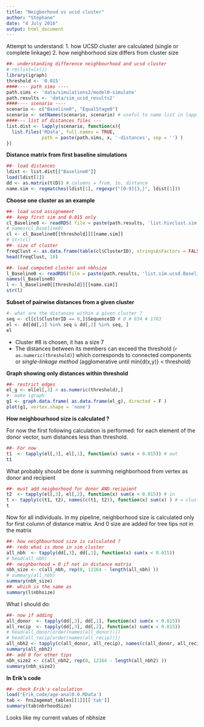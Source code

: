 ```yaml
---
title: "Neigborhood vs ucsd cluster"
author: "Stephane"
date: "4 July 2016"
output: html_document
---
```


Attempt to understand:
  1. how UCSD cluster are calculated (single or complete linkage)
  2. how neighborhood size differs from cluster size
  
```r
##- understanding difference neighbourhood and ucsd cluster
# rm(list=ls())
library(igraph)
threshold <- '0.015'
####---- path sims ----
path.sims <- 'data/simulations2/model0-simulate'
path.results <- 'data/sim_ucsd_results2'
####---- scenario ----
scenario <- c("Baseline0", "EqualStage0")
scenario <- setNames(scenario, scenario) # useful to name list in lapply
####--- list of distances files ---
list.dist <- lapply(scenario, function(x){
  list.files('RData', full.names = TRUE, 
             path = paste(path.sims, x, '-distances', sep = '') )
})
```

**Distance matrix from first baseline simulations**
```r
##- load distances
ldist <- list.dist[["Baseline0"]]
load(ldist[1])
dd <- as.matrix(t(D)) # columns = from, to, distance 
name.sim <- regmatches(ldist[1], regexpr("[0-9]{3,}", ldist[1]))
```

**Choose one cluster as an example**
```r
##- load ucsd assignement
##- keep first sim and 0.015 only
cl_Baseline0 <- readRDS( file = paste(path.results, 'list.hivclust.sim.Baseline0.rds', sep = '/') )
# names(cl_Baseline0)
cl <- cl_Baseline0[[threshold]][[name.sim]]
# str(cl)
##- size of cluster
freqClust <- as.data.frame(table(cl$ClusterID), stringsAsFactors = FALSE)
head(freqClust, 10)
```

```r
##- load computed cluster and nbhsize
l_Baseline0 <- readRDS(file = paste(path.results, 'list.sim.ucsd.Baseline0.rds', sep = '/') )
names(l_Baseline0)
l <- l_Baseline0[[threshold]][[name.sim]]
str(l)
```

**Subset of pairwise distances from a given cluster**
```r
#- what are the distances within a given cluster ?
seq <- cl[cl$ClusterID == 8,]$SequenceID # 8 # 934 # 1703
el <- dd[dd[,1] %in% seq & dd[,2] %in% seq, ]
el
```

* Cluster #8 is chosen, it has a size 7
* The distances between its members can exceed the threshold (`r as.numeric(threshold)`) which corresponds to connected components or *single-linkage method* (agglomerative until min{d(x,y)} < threshold) 

**Graph showing only distances within threshold**
```r
##- restrict edges
el_g <- el[el[,3] < as.numeric(threshold),]
#- make igraph
g1 <- graph.data.frame( as.data.frame(el_g), directed = F )
plot(g1, vertex.shape = 'none')
```

**How neighbourhood size is calculated ?**

For now the first following calculation is performed: for each element of the donor vector, sum distances less than threshold.
```r
##- For now 
t1  <- tapply(el[,3], el[,1], function(x) sum(x < 0.015)) # out
t1
```

What probably should be done is summing neighborhood from vertex as donor and recipient
```r
##- must add neigborhood for donor AND recipient
t2  <- tapply(el[,3], el[,2], function(x) sum(x < 0.015)) # in 
t <- tapply(c(t1, t2), names(c(t1, t2)), function(x) sum(x) ) # = cluster size if complete linkage method ?
t
```

Now for all individuals.
In my pipeline, neighborhood size is calculated only for first column of distance matrix. And 0 size are added for tree tips not in the matrix 
```r
##- how neighbourhood size is calculated ?
##- redo what is done in sim_cluster
all_nbh  <- tapply(dd[,3], dd[,1], function(x) sum(x < 0.015))
# head(all_nbh)
##- neighborhood = 0 if not in distance matrix
nbh_size <- c(all_nbh, rep(0, 12164 - length(all_nbh) ))
# summary(all_nbh)
summary(nbh_size)
##- which is the same as
summary(l$nbhsize)
```

What I should do: 
```r
##- now if adding 
all_donor  <- tapply(dd[,3], dd[,1], function(x) sum(x < 0.015))
all_recip  <- tapply(dd[,3], dd[,2], function(x) sum(x < 0.015))
# head(all_donor[order(names(all_donor))])
# head(all_recip[order(names(all_recip))])
all_nbh2 <- tapply(c(all_donor, all_recip), names(c(all_donor, all_recip)), sum) 
summary(all_nbh2)
##- add 0 for other tips
nbh_size2 <- c(all_nbh2, rep(0, 12164 - length(all_nbh2) ))
summary(nbh_size2)
```

**In Erik's code**
```r
##- check Erik's calculation
load('Erik_code/age-anal0.0.RData')
tab <- fns2agemat_tables[[1]][['tab']]
summary(tab$nbrhoodSize)
```
Looks like my current values of nbhsize

